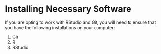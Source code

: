 # Installing Necessary Software {.sec-starting}

If you are opting to work with RStudio and Git, you will need to ensure that you have the following installations on your computer:

1. Git
2. R
3. RStudio

